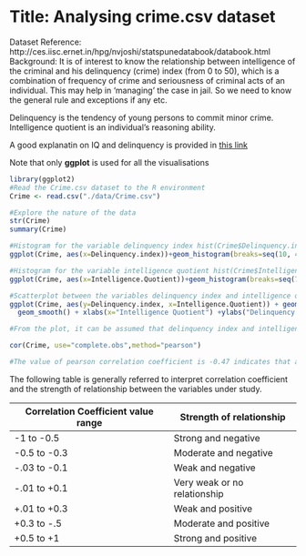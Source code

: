 Title: Analysing crime.csv dataset
========================================================
Dataset Reference: http://ces.iisc.ernet.in/hpg/nvjoshi/statspunedatabook/databook.html  
Background: It is of interest to know the relationship between intelligence of the criminal and his delinquency (crime) index (from 0 to 50), which is a combination of frequency of crime and seriousness of criminal acts of an individual. This may help in ‘managing’ the case in jail. So we need to know the general rule and exceptions if any etc.  
 
Delinquency is the tendency of young persons to commit minor crime. 
Intelligence quotient is an individual's reasoning ability.

A good explanatin on IQ and delinquency is provided in [this link](http://www.encyclopedia.com/doc/1G2-3403000143.html)

Note that only **ggplot** is used for all the visualisations

```r
library(ggplot2)
#Read the Crime.csv dataset to the R environment 
Crime <- read.csv("./data/Crime.csv")

#Explore the nature of the data
str(Crime)
summary(Crime)

#Histogram for the variable delinquency index hist(Crime$Delinquency.index)
ggplot(Crime, aes(x=Delinquency.index))+geom_histogram(breaks=seq(10, 45, by = 5),col="red", fill="green", alpha = .2) + labs(title="Histogram for Delinquency Index") + labs(x="Delinquency Index", y="Count") +  xlim(c(10,45)) + ylim(c(0,5))

#Histogram for the variable intelligence quotient hist(Crime$Intelligence.Quotient)
ggplot(Crime, aes(x=Intelligence.Quotient))+geom_histogram(breaks=seq(70, 140, by = 10),col="red", fill="green", alpha = .2) + labs(title="Histogram for Intelligence Quotient") + labs(x="Intelligence Quotient", y="Count") +  xlim(c(70,140)) + ylim(c(0,6))

#Scatterplot between the variables delinquency index and intelligence quotient
ggplot(Crime, aes(y=Delinquency.index, x=Intelligence.Quotient)) + geom_point(shape=1) +    # Use hollow circles 
  geom_smooth() + xlabs(x="Intelligence Quotient") +ylabs("Delinquency Index")+title("Scatter plot - Delinquency Index and Intelligence Quotient ")

#From the plot, it can be assumed that delinquency index and intelligence quotient are negatively correlated. Let us look at the correlation coefficient between them

cor(Crime, use="complete.obs",method="pearson")

#The value of pearson correlation coefficient is -0.47 indicates that as depicted in the above scatter plot the delinquency index and intelligence quotient are negatively correlated with a moderate strength of relationship.
```
The following table is generally referred to interpret correlation coefficient and the strength of relationship between the variables under study.

Correlation Coefficient value range  | Strength of relationship
------------- | -------------
-1 to -0.5  | Strong and negative
-0.5 to -0.3  | Moderate and negative
-.03 to -0.1  | Weak and negative
-.01 to +0.1  | Very weak or no relationship
+.01 to +0.3  | Weak and positive
+0.3 to -.5  | Moderate and positive
+0.5 to +1  | Strong and positive
